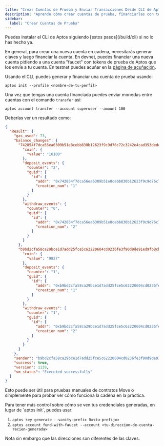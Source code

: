 ```yaml
---
title: "Crear Cuentas de Prueba y Enviar Transacciones Desde CLI de Aptos"
description: "Aprende cómo crear cuentas de prueba, financiarlas con tokens del faucet y enviar transacciones entre cuentas usando el CLI de Aptos para pruebas y desarrollo."
sidebar:
  label: "Crear Cuentas de Prueba"
---
```



<Aside type="note" emoji="ℹ️">
  Puedes instalar el CLI de Aptos siguiendo [estos pasos](/build/cli) si no lo has hecho ya.
</Aside>

En general, para crear una nueva cuenta en cadena, necesitarás generar claves y luego financiar la cuenta. En devnet, puedes financiar una nueva cuenta pidiendo a una cuenta "faucet" con tokens de prueba de Aptos que los envíe a tu cuenta. En testnet puedes acuñar en la [página de acuñación](/network/faucet).

Usando el CLI, puedes generar y financiar una cuenta de prueba usando:

```shellscript filename="Terminal"
aptos init --profile <nombre-de-tu-perfil>
```

Una vez que tengas una cuenta financiada puedes enviar monedas entre cuentas con el comando `transfer` así:

```shellscript filename="Terminal"
aptos account transfer --account superuser --amount 100
```

Deberías ver un resultado como:

```json filename="Output"
{
  "Result": {
    "gas_used": 73,
    "balance_changes": {
      "742854f7dca56ea6309b51e8cebb830b12623f9c9d76c72c3242e4cad353dedc": {
        "coin": {
          "value": "10100"
        },
        "deposit_events": {
          "counter": "2",
          "guid": {
            "id": {
              "addr": "0x742854f7dca56ea6309b51e8cebb830b12623f9c9d76c72c3242e4cad353dedc",
              "creation_num": "1"
            }
          }
        },
        "withdraw_events": {
          "counter": "0",
          "guid": {
            "id": {
              "addr": "0x742854f7dca56ea6309b51e8cebb830b12623f9c9d76c72c3242e4cad353dedc",
              "creation_num": "2"
            }
          }
        }
      },
      "b9bd2cfa58ca29bce1d7add25fce5c62220604cd0236fe3f90d9de91ed9fb8cb": {
        "coin": {
          "value": "9827"
        },
        "deposit_events": {
          "counter": "1",
          "guid": {
            "id": {
              "addr": "0xb9bd2cfa58ca29bce1d7add25fce5c62220604cd0236fe3f90d9de91ed9fb8cb",
              "creation_num": "1"
            }
          }
        },
        "withdraw_events": {
          "counter": "1",
          "guid": {
            "id": {
              "addr": "0xb9bd2cfa58ca29bce1d7add25fce5c62220604cd0236fe3f90d9de91ed9fb8cb",
              "creation_num": "2"
            }
          }
        }
      }
    },
    "sender": "b9bd2cfa58ca29bce1d7add25fce5c62220604cd0236fe3f90d9de91ed9fb8cb",
    "success": true,
    "version": 1139,
    "vm_status": "Executed successfully"
  }
}
```

Esto puede ser útil para pruebas manuales de contratos Move o simplemente para probar ver cómo funciona la cadena en la práctica.

<Aside type="note" emoji="ℹ️">
  Para tener más control sobre cómo se ven tus credenciales generadas, en lugar de `aptos init`, puedes usar:

  1. `aptos key generate --vanity-prefix 0x<tu-prefijo>`
  2. `aptos account fund-with-faucet --account <tu-direccion-de-cuenta-recien-generada>`

  Nota sin embargo que las direcciones son diferentes de las claves.
</Aside>

